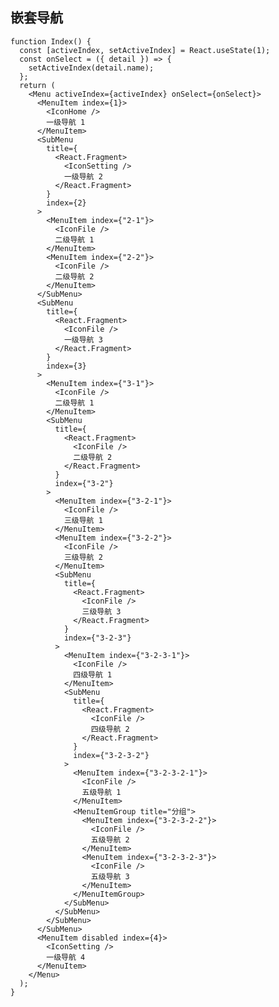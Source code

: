 ## 嵌套导航

```tsx live=true
function Index() {
  const [activeIndex, setActiveIndex] = React.useState(1);
  const onSelect = ({ detail }) => {
    setActiveIndex(detail.name);
  };
  return (
    <Menu activeIndex={activeIndex} onSelect={onSelect}>
      <MenuItem index={1}>
        <IconHome />
        一级导航 1
      </MenuItem>
      <SubMenu
        title={
          <React.Fragment>
            <IconSetting />
            一级导航 2
          </React.Fragment>
        }
        index={2}
      >
        <MenuItem index={"2-1"}>
          <IconFile />
          二级导航 1
        </MenuItem>
        <MenuItem index={"2-2"}>
          <IconFile />
          二级导航 2
        </MenuItem>
      </SubMenu>
      <SubMenu
        title={
          <React.Fragment>
            <IconFile />
            一级导航 3
          </React.Fragment>
        }
        index={3}
      >
        <MenuItem index={"3-1"}>
          <IconFile />
          二级导航 1
        </MenuItem>
        <SubMenu
          title={
            <React.Fragment>
              <IconFile />
              二级导航 2
            </React.Fragment>
          }
          index={"3-2"}
        >
          <MenuItem index={"3-2-1"}>
            <IconFile />
            三级导航 1
          </MenuItem>
          <MenuItem index={"3-2-2"}>
            <IconFile />
            三级导航 2
          </MenuItem>
          <SubMenu
            title={
              <React.Fragment>
                <IconFile />
                三级导航 3
              </React.Fragment>
            }
            index={"3-2-3"}
          >
            <MenuItem index={"3-2-3-1"}>
              <IconFile />
              四级导航 1
            </MenuItem>
            <SubMenu
              title={
                <React.Fragment>
                  <IconFile />
                  四级导航 2
                </React.Fragment>
              }
              index={"3-2-3-2"}
            >
              <MenuItem index={"3-2-3-2-1"}>
                <IconFile />
                五级导航 1
              </MenuItem>
              <MenuItemGroup title="分组">
                <MenuItem index={"3-2-3-2-2"}>
                  <IconFile />
                  五级导航 2
                </MenuItem>
                <MenuItem index={"3-2-3-2-3"}>
                  <IconFile />
                  五级导航 3
                </MenuItem>
              </MenuItemGroup>
            </SubMenu>
          </SubMenu>
        </SubMenu>
      </SubMenu>
      <MenuItem disabled index={4}>
        <IconSetting />
        一级导航 4
      </MenuItem>
    </Menu>
  );
}
```
